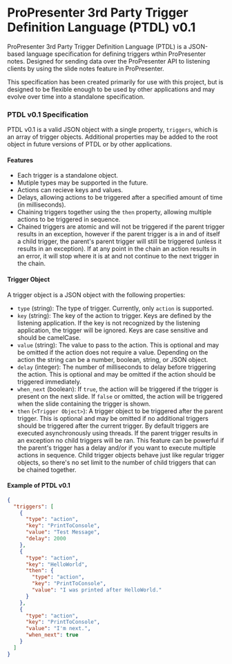 # ProPresenter 3rd Party Trigger Definition Language (PTDL) v0.1
ProPresenter 3rd Party Trigger Definition Language (PTDL) is a JSON-based language specification for defining triggers wthin ProPresenter notes. Designed for sending data over the ProPresenter API to listening clients by using the slide notes feature in ProPresenter.

This specification has been created primarily for use with this project, but is designed to be flexible enough to be used by other applications and may evolve over time into a standalone specification.

### PTDL v0.1 Specification
PTDL v0.1 is a valid JSON object with a single property, `triggers`, which is an array of trigger objects. Additional properties may be added to the root object in future versions of PTDL or by other applications.

#### Features
- Each trigger is a standalone object.
- Mutiple types may be supported in the future.
- Actions can recieve keys and values.
- Delays, allowing actions to be triggered after a specified amount of time (in milliseconds).
- Chaining triggers together using the `then` property, allowing multiple actions to be triggered in sequence.
- Chained triggers are atomic and will not be triggered if the parent trigger results in an exception, however if the parent trigger is a in and of itself a child trigger, the parent's parent trigger will still be triggered (unless it results in an exception). If at any point in the chain an action results in an error, it will stop where it is at and not continue to the next trigger in the chain.

#### Trigger Object
A trigger object is a JSON object with the following properties:
- `type` (string): The type of trigger. Currently, only `action` is supported.
- `key` (string): The key of the action to trigger. Keys are defined by the listening application. If the key is not recognized by the listening application, the trigger will be ignored. Keys are case sensitive and should be camelCase.
- `value` (string): The value to pass to the action. This is optional and may be omitted if the action does not require a value. Depending on the action the string can be a number, boolean, string, or JSON object.
- `delay` (integer): The number of milliseconds to delay before triggering the action. This is optional and may be omitted if the action should be triggered immediately.
- `when_next` (boolean): If `true`, the action will be triggered if the trigger is present on the next slide. If `false` or omitted, the action will be triggered when the slide containing the trigger is shown.
- `then` (`<Trigger Object>`): A trigger object to be triggered after the parent trigger. This is optional and may be omitted if no additional triggers should be triggered after the current trigger. By default triggers are executed asynchronously using threads. If the parent trigger results in an exception no child triggers will be ran. This feature can be powerful if the parent's trigger has a delay and/or if you want to execute multiple actions in sequence. Child trigger objects behave just like regular trigger objects, so there's no set limit to the number of child triggers that can be chained together.

#### Example of PTDL v0.1
```json copy filename="PTDL Example"
{
  "triggers": [
    {
      "type": "action",
      "key": "PrintToConsole",
      "value": "Test Message",
      "delay": 2000
    },
    {
      "type": "action",
      "key": "HelloWorld",
      "then": {
        "type": "action",
        "key": "PrintToConsole",
        "value": "I was printed after HelloWorld."
      }
    },
    {
      "type": "action",
      "key": "PrintToConsole",
      "value": "I'm next.",
      "when_next": true
    }
  ]
}
```